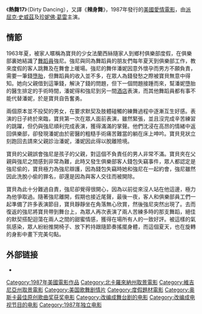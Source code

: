 {{Unreferenced |time=2011-01-30T07:50:09+00:00 }}
《'''熱舞17'''》（Dirty Dancing），又譯《'''辣身舞'''》，1987年發行的[[美國|美國]][[愛情電影|愛情電影]]，由[[派屈克·史威茲|派屈克·史威茲]]及[[珍妮佛·葛雷|珍妮佛·葛雷]]主演。

==情節==
1963年夏，被家人暱稱為寶貝的少女法蘭西絲隨家人到鄉村俱樂部度假，在俱樂部裏她結識了[[舞蹈員|舞蹈員]]強尼。強尼與同為舞蹈員的朋友們每年夏天到俱樂部工作，教來度假的客人跳舞及在舞會上暖場。強尼的舞伴潘妮因意外懷孕而男方不願負責，需要一筆錢[[墮胎|墮胎]]，但舞蹈員的收入並不多，在眾人為錢發愁之際被寶貝無意中得知。她向父親借到這筆錢，解決了錢的問題，但下一個問題接踵而來，幫潘妮墮胎的醫生排定的手術時間，潘妮得和強尼到另一間[[酒店|酒店]]表演，而其他舞蹈員都有事不能代替潘妮，於是寶貝自告奮勇。

兩個原本並不投契的男女，在要求默契及肢體碰觸的練舞過程中逐漸互生好感。表演的日子終於來臨，寶貝第一次在眾人面前表演，雖然緊張，並且沒完成辛苦練習的跳躍，但仍與強尼順利完成表演，獲得滿滿的掌聲。他們沈浸在高昂的情緒中返回俱樂部，卻發現潘妮由於密醫的粗糙手術痛苦難當的躺在床上呻吟。寶貝見狀立刻跑回去請來父親診治潘妮，潘妮因此得以脫離險境。

寶貝的父親誤會強尼是孩子的父親，對這個不負責任的男人非常不滿。寶貝夾在父親與強尼之間感到非常為難，此時又發生俱樂部客人錢包失竊事件，眾人都認定是強尼偷的，寶貝極力為強尼辯護，因為錢包失竊時她和強尼在一起約會，強尼雖然因此洗脫小偷的罪名，卻還是因為與客人交往而被開除。

寶貝為此十分難過自責，強尼卻覺得很開心，因為以前從來沒人站在他這邊，極力為他爭取過。隨著強尼離開，假期也接近尾聲，最後一夜，客人和俱樂部員工們一起準備了許多表演節目，寶貝靜靜坐在角落無心欣賞，然後強尼突然出現了。去而復返的強尼將寶貝帶到舞台上，為眾人再次表演了兩人苦練多時的那支舞蹈，絕佳的默契搭配迴蕩在兩人之間的甜蜜情感，獲得在場所有人的一致好評。被這樣的氣氛感染，眾人紛紛推開椅子、放下矜持跟隨節奏搖擺身體，而這個夏天，也在旋轉的身影中畫下完美句點。

==外部链接==
* {{imdb title|0092890}}

{{Authority control}}
[[Category:1987年美國電影作品|Category:1987年美國電影作品]]
[[Category:北卡羅來納州取景電影|Category:北卡羅來納州取景電影]]
[[Category:維吉尼亞州取景電影|Category:維吉尼亞州取景電影]]
[[Category:美国歌舞剧情片|Category:美国歌舞剧情片]]
[[Category:度假題材電影|Category:度假題材電影]]
[[Category:奥斯卡最佳原创歌曲奖获奖电影|Category:奥斯卡最佳原创歌曲奖获奖电影]]
[[Category:改编成舞台剧的电影|Category:改编成舞台剧的电影]]
[[Category:改编成电视节目的电影|Category:改编成电视节目的电影]]
[[Category:1987年独立电影|Category:1987年独立电影]]